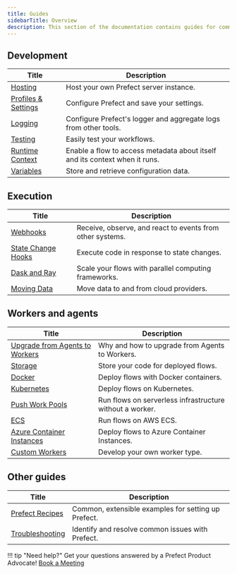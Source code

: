 ```yaml
---
title: Guides
sidebarTitle: Overview
description: This section of the documentation contains guides for common workflows and use cases.
---
```




## Development

| Title                                                  | Description                                                                                        |
| -------------------------------------------------------- | -------------------------------------------------------------------------------------------------- |
| [Hosting](/2.12.1/guides/host/) | Host your own Prefect server instance. |
| [Profiles & Settings](/2.12.1/guides/settings/) | Configure Prefect and save your settings. |
| [Logging](/2.12.1/guides/logs/) | Configure Prefect's logger and aggregate logs from other tools. |
| [Testing](/2.12.1/guides/testing/) | Easily test your workflows. |
| [Runtime Context](/2.12.1/guides/runtime-context/) | Enable a flow to access metadata about itself and its context when it runs.  |
| [Variables](/2.12.1/guides/variables/) | Store and retrieve configuration data. |

## Execution

| Title                                                  | Description                                                                                        |
| -------------------------------------------------------- | -------------------------------------------------------------------------------------------------- |
| [Webhooks](/2.12.1/guides/webhooks/) | Receive, observe, and react to events from other systems. |
| [State Change Hooks](/2.12.1/guides/state-change-hooks/) | Execute code in response to state changes. |
| [Dask and Ray](/2.12.1/guides/dask-ray-task-runners/) | Scale your flows with parallel computing frameworks. |
| [Moving Data](/2.12.1/guides/moving-data/) | Move data to and from cloud providers.  |

## Workers and agents

| Title                                                  | Description                                                                                        |
| -------------------------------------------------------- | -------------------------------------------------------------------------------------------------- |
| [Upgrade from Agents to Workers](/2.12.1/guides/upgrade-guide-agents-to-workers/) | Why and how to upgrade from Agents to Workers. |
| [Storage](/2.12.1/guides/deployment/storage-guide/) | Store your code for deployed flows. |
| [Docker](/2.12.1/guides/deployment/docker/) | Deploy flows with Docker containers. |
| [Kubernetes](/2.12.1/guides/deployment/kubernetes/) | Deploy flows on Kubernetes. |
| [Push Work Pools](/2.12.1/guides/deployment/push-work-pools/) |  Run flows on serverless infrastructure without a worker. |
| [ECS](https://prefecthq.github.io/prefect-aws/ecs_guide/) |  Run flows on AWS ECS. |
| [Azure Container Instances](/2.12.1/guides/deployment/aci/) |  Deploy flows to Azure Container Instances. |
| [Custom Workers](/2.12.1/guides/deployment/developing-a-new-worker-type/) | Develop your own worker type. |

## Other guides

| Title                                                  | Description                                                                                        |
| -------------------------------------------------------- | -------------------------------------------------------------------------------------------------- |
| [Prefect Recipes](../recipes/recipes/) |  Common, extensible examples for setting up Prefect. |
| [Troubleshooting](/2.12.1/guides/troubleshooting/) | Identify and resolve common issues with Prefect. |

!!! tip "Need help?"
    Get your questions answered by a Prefect Product Advocate! [Book a Meeting](https://calendly.com/prefect-experts/prefect-product-advocates?utm_campaign=prefect_docs_cloud&utm_content=prefect_docs&utm_medium=docs&utm_source=docs)
